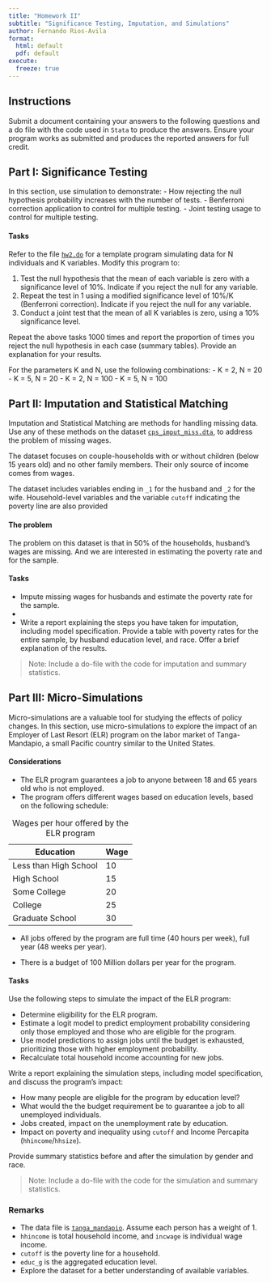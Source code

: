 ```yaml
---
title: "Homework II"
subtitle: "Significance Testing, Imputation, and Simulations"
author: Fernando Rios-Avila
format:
  html: default
  pdf: default  
execute:
  freeze: true 
---
```


## Instructions

Submit a document containing your answers to the following questions and a do file with the code used in `Stata` to produce the answers. Ensure your program works as submitted and produces the reported answers for full credit.

## Part I: Significance Testing

In this section, use simulation to demonstrate:
- How rejecting the null hypothesis probability increases with the number of tests.
- Benferroni correction application to control for multiple testing.
- Joint testing usage to control for multiple testing.

#### Tasks

Refer to the file [`hw2.do`](hw2.do) for a template program simulating data for N individuals and K variables. Modify this program to:

1. Test the null hypothesis that the mean of each variable is zero with a significance level of 10%. Indicate if you reject the null for any variable.
2. Repeat the test in 1 using a modified significance level of 10%/K (Benferroni correction). Indicate if you reject the null for any variable.
3. Conduct a joint test that the mean of all K variables is zero, using a 10% significance level.

Repeat the above tasks 1000 times and report the proportion of times you reject the null hypothesis in each case (summary tables). Provide an explanation for your results.

For the parameters K and N, use the following combinations:
- K = 2, N = 20
- K = 5, N = 20
- K = 2, N = 100
- K = 5, N = 100

## Part II: Imputation and Statistical Matching

Imputation and Statistical Matching are methods for handling missing data. Use any of these methods on the dataset [`cps_imput_miss.dta`](cps_imput_miss.dta), to address the problem of missing wages. 

The dataset focuses on couple-households with or without children (below 15 years old) and no other family members. Their only source of income comes from wages.

The dataset includes variables ending in `_1` for the husband and `_2` for the wife. Household-level variables and the variable `cutoff` indicating the poverty line are also provided

#### The problem

The problem on this dataset is that in 50% of the households, husband's wages are missing. And we are interested in estimating the poverty rate and for the sample. 

#### Tasks

- Impute missing wages for husbands and estimate the poverty rate for the sample.
- 
- Write a report explaining the steps you have taken for imputation, including model specification. Provide a table with poverty rates for the entire sample, by husband education level, and race. Offer a brief explanation of the results. 

> Note: Include a do-file with the code for imputation and summary statistics.

## Part III: Micro-Simulations

Micro-simulations are a valuable tool for studying the effects of policy changes. In this section, use micro-simulations to explore the impact of an Employer of Last Resort (ELR) program on the labor market of Tanga-Mandapio, a small Pacific country similar to the United States.

#### Considerations

- The ELR program guarantees a job to anyone between 18 and 65 years old who is not employed.
- The program offers different wages based on education levels, based on the following schedule:

| Education | Wage |
|-----------|------|
| Less than High School | 10 |
| High School | 15 |
| Some College | 20 |
| College | 25 |
| Graduate School | 30|
: Wages per hour offered by the ELR program

- All jobs offered by the program are full time (40 hours per week), full year (48 weeks per year). 
 
- There is a budget of 100 Million dollars per year for the program.

#### Tasks

Use the following steps to simulate the impact of the ELR program:

- Determine eligibility for the ELR program.
- Estimate a logit model to predict employment probability considering only those employed and those who are eligible for the program.
- Use model predictions to assign jobs until the budget is exhausted, prioritizing those with higher employment probability.
- Recalculate total household income accounting for new jobs.

Write a report explaining the simulation steps, including model specification, and discuss the program's impact:

- How many people are eligible for the program by education level?
- What would the the budget requirement be to guarantee a job to all unemployed individuals.
- Jobs created, impact on the unemployment rate by education.
- Impact on poverty and inequality using `cutoff` and Income Percapita (`hhincome`/`hhsize`).

Provide summary statistics before and after the simulation by gender and race.

> Note: Include a do-file with the code for the simulation and summary statistics.

### Remarks

- The data file is [`tanga_mandapio`](tanga_mandapio.dta). Assume each person has a weight of 1.
- `hhincome` is total household income, and `incwage` is individual wage income.
- `cutoff` is the poverty line for a household.
- `educ_g` is the aggregated education level.
- Explore the dataset for a better understanding of available variables.
